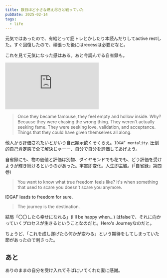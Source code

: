 ```yaml
---
title: 数日ほど小さな燃え尽きと戦っていた
pubDate: 2025-02-14
tags:
  - life
---
```


元気ではあったので、有給とって筋トレとかしたり本読んだりしてactive restした。すぐ回復したので、頑張った後にはrecessは必要だなと。

これを見て元気になった感はある。あと今読んでる自省録も。

<iframe
  className="aspect-video w-full"
  src="https://www.youtube-nocookie.com/embed/piidErez4NA?si=HtZI1Dm1rJJd0jUy"
  title="YouTube video player"
  frameborder="0"
  allow="accelerometer; autoplay; clipboard-write; encrypted-media; gyroscope; picture-in-picture; web-share"
  referrerpolicy="strict-origin-when-cross-origin"
  allowfullscreen>
</iframe>

> Once they became famouse, they feel empty and hollow inside. Why? Because they were chasing the wrong thing.
> They weren't actually seeking fame. They were seeking love, validation, and acceptance.
> Things that they could have given themselves all along.

他人から評価されたいとかいう自己顕示欲くそくらえ。`IDGAF mentality`. 圧倒的自己肯定感で全て解決じゃーー、自分で自分を評価してあげよう。

自省録にも、物の価値と評価は別物、ダイヤモンドでも花でも、どう評価を受けようが輝き続けるというのがあった。宇宙即変化。人生即主観。(「自省録」第四巻)

> You want to know what true freedom feels like? It's when something that used to scare you doesn't scare you anymore.

IDGAF leads to freedom for sure.

> The journey is the destination.

結局「〇〇したら幸せになれる」(I'll be happy when...) はfalseで、それに向かっていくプロセスが生きるということなのだと。Hero's Journeyなのだと。

ちょうど、「これを成し遂げたら何かが変わる」という期待をしてしまっていた節があったので刺さった。

## あと

ありのままの自分を受け入れてそばにいてくれた妻に感謝。
